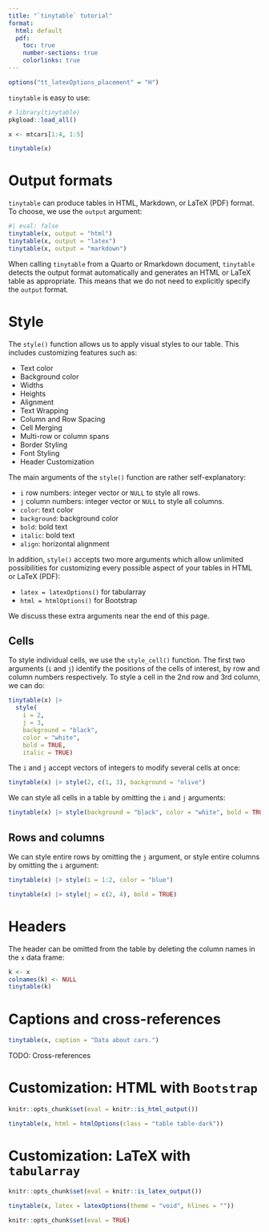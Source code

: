 ```yaml
---
title: "`tinytable` tutorial"
format:
  html: default
  pdf:
    toc: true
    number-sections: true
    colorlinks: true
---
```



```r
options("tt_latexOptions_placement" = "H")
```


`tinytable` is easy to use:

```r
# library(tinytable)
pkgload::load_all()

x <- mtcars[1:4, 1:5]

tinytable(x)
```


# Output formats

`tinytable` can produce tables in HTML, Markdown, or LaTeX (PDF) format. To choose, we use the `output` argument:

```r
#| eval: false
tinytable(x, output = "html")
tinytable(x, output = "latex")
tinytable(x, output = "markdown")
```

When calling `tinytable` from a Quarto or Rmarkdown document, `tinytable` detects the output format automatically and generates an HTML or LaTeX table as appropriate. This means that we do not need to explicitly specify the `output` format.


# Style


The `style()` function allows us to apply visual styles to our table. This includes customizing features such as:

* Text color
* Background color
* Widths
* Heights
* Alignment
* Text Wrapping
* Column and Row Spacing
* Cell Merging
* Multi-row or column spans
* Border Styling
* Font Styling
* Header Customization

The main arguments of the `style()` function are rather self-explanatory:

* `i` row numbers: integer vector or `NULL` to style all rows.
* `j` column numbers: integer vector or `NULL` to style all columns.
* `color`: text color
* `background`: background color
* `bold`: bold text
* `italic`: bold text
* `align`: horizontal alignment

In addition, `style()` accepts two more arguments which allow unlimited possibilities for customizing every possible aspect of your tables in HTML or LaTeX (PDF):

* `latex = latexOptions()` for tabularray
* `html = htmlOptions()` for Bootstrap

We discuss these extra arguments near the end of this page.


## Cells

To style individual cells, we use the `style_cell()`  function. The first two arguments (`i` and `j`) identify the positions of the cells of interest, by row and column numbers respectively. To style a cell in the 2nd row and 3rd column, we can do:

```r
tinytable(x) |>
  style(
    i = 2,
    j = 3,
    background = "black",
    color = "white",
    bold = TRUE,
    italic = TRUE)
```

The `i` and `j` accept vectors of integers to modify several cells at once:

```r
tinytable(x) |> style(2, c(1, 3), background = "olive")
```

We can style all cells in a table by omitting the `i` and `j` arguments:


```r
tinytable(x) |> style(background = "black", color = "white", bold = TRUE)
```

## Rows and columns

We can style entire rows by omitting the `j` argument, or style entire columns by omitting the `i` argument:

```r
tinytable(x) |> style(i = 1:2, color = "blue")
```

```r
tinytable(x) |> style(j = c(2, 4), bold = TRUE)
```

# Headers

The header can be omitted from the table by deleting the column names in the `x` data frame:

```r
k <- x
colnames(k) <- NULL
tinytable(k)
```


# Captions and cross-references

```r
tinytable(x, caption = "Data about cars.")
```

TODO: Cross-references


# Customization: HTML with `Bootstrap`

```r
knitr::opts_chunk$set(eval = knitr::is_html_output())
```

```r
tinytable(x, html = htmlOptions(class = "table table-dark"))
```


# Customization: LaTeX with `tabularray`

```r
knitr::opts_chunk$set(eval = knitr::is_latex_output())
```

```r
tinytable(x, latex = latexOptions(theme = "void", hlines = ""))
```













```r
knitr::opts_chunk$set(eval = TRUE)
```


